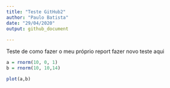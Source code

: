 ```yaml
---
title: "Teste GitHub2"
author: "Paulo Batista"
date: "29/04/2020"
output: github_document
  
---
```



Teste de como fazer o meu próprio report
fazer novo teste aqui

```r
a = rnorm(10, 0, 1)
b = rnorm(10, 10,14)

plot(a,b)
```

